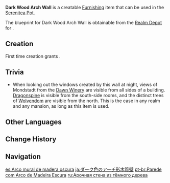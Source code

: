 {{Furnishing Infobox
|id             = 360102
|image          = Item Dark Wood Arch Wall.png
|category       = Decoration
|subcategory    = Wall
|quality        = 3
|adeptal_energy = 30

|description    = A Mondstadt-style wall with vaulted wooden decorations. The wall skirt is flush with the windowsill, a design that helps prevent the wall from being stained with dirt. However, the large surface area covered by wood poses a real indoor humidity hazard.
|blueprint      = Realm Depot
}}
'''Dark Wood Arch Wall''' is a creatable [[Furnishing]] item that can be used in the [[Serenitea Pot]].

The blueprint for Dark Wood Arch Wall is obtainable from the [[Realm Depot]] for {{Item|Realm Currency|24|x=160}}.

==Creation==
First time creation grants {{Item|Trust|24|x=60}}.
{{Recipe
|type = Creation
|time = 14h
|Fir Wood = 4
|White Iron Chunk = 4
|Red Dye = 4
|sort = Fir Wood;White Iron Chunk;Red Dye
}}

==Trivia==
* When looking out the windows created by this wall at night, views of Mondstadt from the [[Dawn Winery]] are visible from all sides of a building. [[Dragonspine]] is visible from the south-side rooms, and the distinct trees of [[Wolvendom]] are visible from the north. This is the case in any realm and any mansion, as long as this item is used.

==Other Languages==
{{Other Languages
|default_hidden = 1
|en      = Dark Wood Arch Wall
|zhs     = 深色木制拱劵墙
|zhs_rm  = Shēnsè Mùzhì Gǒngjuàn Qiáng
|zht     = 深色木製拱劵牆
|zht_rm  = Shēnsè Mùzhì Gǒngjuàn Qiáng
|ja      = ダーク色のアーチ形木質壁
|ja_rm   = Daaku Iro no Aachi Katagitachi Kabe{{Assumed}}
|ko      = 짙은색 나무 아치벽
|ko_rm   = Jiteunsaek Namu Achibyeok
|es      = Arco mural de madera oscura
|fr      = Mur avec arches en bois foncé
|ru      = Арочная стена из тёмного дерева
|th      = กำแพงโค้งไม้สีเข้ม
|th_rm   = 
|vi      = Tường Vòm Gỗ Sẫm Màu
|de      = Dunkle Holzbogenwand
|id      = Tembok Lengkung Dari Kayu Berwarna Gelap
|pt      = Parede com Arco de Madeira Escura
|tr      = Koyu Ahşap Kemerli Duvar
|it      = Muro ad arco in legno nero
}}

==Change History==
{{Change History|1.5}}

==Navigation==
{{Furnishing Navbox|interior}}

[[es:Arco mural de madera oscura]]
[[ja:ダーク色のアーチ形木質壁]]
[[pt-br:Parede com Arco de Madeira Escura]]
[[ru:Арочная стена из тёмного дерева]]